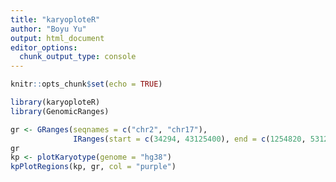 ```yaml
---
title: "karyoploteR"
author: "Boyu Yu"
output: html_document
editor_options: 
  chunk_output_type: console
---
```


```r
knitr::opts_chunk$set(echo = TRUE)
```


```r
library(karyoploteR)
library(GenomicRanges)
```

```r
gr <- GRanges(seqnames = c("chr2", "chr17"),
              IRanges(start = c(34294, 43125400), end = c(1254820, 53125482)))
gr
kp <- plotKaryotype(genome = "hg38")
kpPlotRegions(kp, gr, col = "purple")
```

